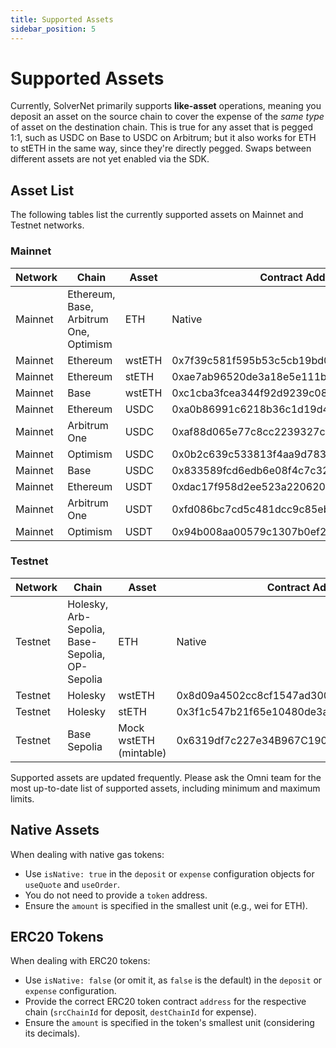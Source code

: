 ```yaml
---
title: Supported Assets
sidebar_position: 5
---
```



# Supported Assets

Currently, SolverNet primarily supports **like-asset** operations, meaning you deposit an asset on the source chain to cover the expense of the *same type* of asset on the destination chain. This is true for any asset that is pegged 1:1, such as USDC on Base to USDC on Arbitrum; but it also works for ETH to stETH in the same way, since they're directly pegged. Swaps between different assets are not yet enabled via the SDK.

## Asset List

The following tables list the currently supported assets on Mainnet and Testnet networks.

### Mainnet

| Network | Chain | Asset | Contract Address |
| ------- | ----- | ----- | --------------- |
| Mainnet | Ethereum,<br/>Base,<br/>Arbitrum One,<br/>Optimism | ETH | Native |
| Mainnet | Ethereum | wstETH | 0x7f39c581f595b53c5cb19bd0b3f8da6c935e2ca0 |
| Mainnet | Ethereum | stETH | 0xae7ab96520de3a18e5e111b5eaab095312d7fe84 |
| Mainnet | Base | wstETH | 0xc1cba3fcea344f92d9239c08c0568f6f2f0ee452 |
| Mainnet | Ethereum | USDC | 0xa0b86991c6218b36c1d19d4a2e9eb0ce3606eb48 |
| Mainnet | Arbitrum One | USDC | 0xaf88d065e77c8cc2239327c5edb3a432268e5831 |
| Mainnet | Optimism | USDC | 0x0b2c639c533813f4aa9d7837caf62653d097ff85 |
| Mainnet | Base | USDC | 0x833589fcd6edb6e08f4c7c32d4f71b54bda02913 |
| Mainnet | Ethereum | USDT | 0xdac17f958d2ee523a2206206994597c13d831ec7 |
| Mainnet | Arbitrum One | USDT | 0xfd086bc7cd5c481dcc9c85ebe478a1c0b69fcbb9 |
| Mainnet | Optimism | USDT | 0x94b008aa00579c1307b0ef2c499ad98a8ce58e58 |

### Testnet

| Network | Chain | Asset | Contract Address |
| ------- | ----- | ----- | --------------- |
| Testnet | Holesky,<br/>Arb-Sepolia,<br/>Base-Sepolia,<br/>OP-Sepolia | ETH | Native |
| Testnet | Holesky | wstETH | 0x8d09a4502cc8cf1547ad300e066060d043f6982d |
| Testnet | Holesky | stETH | 0x3f1c547b21f65e10480de3ad8e19faac46c95034 |
| Testnet | Base Sepolia | Mock wstETH (mintable) | 0x6319df7c227e34B967C1903A08a698A3cC43492B |

<Callout type="info" title="Asset List Updates">
Supported assets are updated frequently. Please ask the Omni team for the most up-to-date list of supported assets, including minimum and maximum limits.
</Callout>

## Native Assets

When dealing with native gas tokens:

*   Use `isNative: true` in the `deposit` or `expense` configuration objects for `useQuote` and `useOrder`.
*   You do not need to provide a `token` address.
*   Ensure the `amount` is specified in the smallest unit (e.g., wei for ETH).

## ERC20 Tokens

When dealing with ERC20 tokens:

*   Use `isNative: false` (or omit it, as `false` is the default) in the `deposit` or `expense` configuration.
*   Provide the correct ERC20 token contract `address` for the respective chain (`srcChainId` for deposit, `destChainId` for expense).
*   Ensure the `amount` is specified in the token's smallest unit (considering its decimals).
